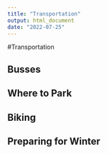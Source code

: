```yaml
---
title: "Transportation"
output: html_document
date: "2022-07-25"
---
```



#Transportation

## Busses

## Where to Park

## Biking

## Preparing for Winter